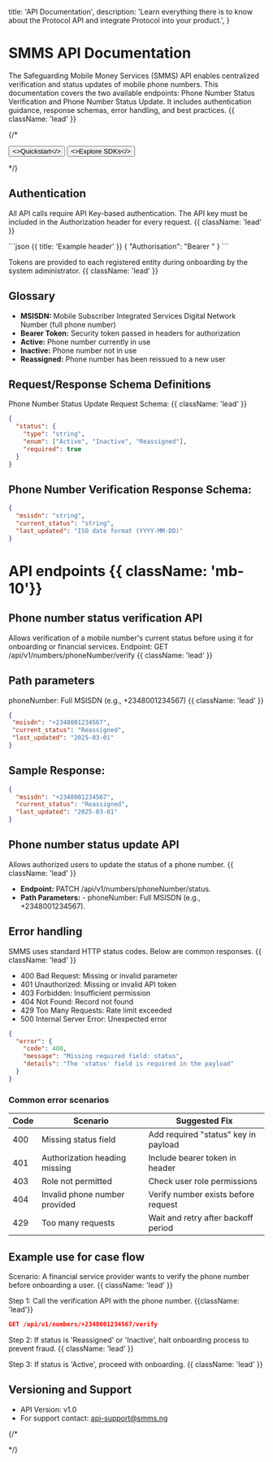 
  title: 'API Documentation',
  description:
    'Learn everything there is to know about the Protocol API and integrate Protocol into your product.',
}

<HeroPattern />

# SMMS API Documentation

The Safeguarding Mobile Money Services (SMMS) API enables centralized verification and status updates of mobile phone numbers. This documentation covers the two available endpoints: Phone Number Status Verification and Phone Number Status Update. It includes authentication guidance, response schemas, error handling, and best practices. {{ className: 'lead' }}

{/* <div className="not-prose mt-6 mb-16 flex gap-3">
  <Button href="/quickstart" arrow="right">
    <>Quickstart</>
  </Button>
  <Button href="/sdks" variant="outline">
    <>Explore SDKs</>
  </Button>
</div> */}

## Authentication

All API calls require API Key-based authentication. The API key must be included in the Authorization header for every request. {{ className: 'lead' }}

<div className="not-prose">
<Row>
  <Col>
    ```json {{ title: 'Example header' }}
    { "Authorisation": "Bearer <token>" }
    ```
  </Col>
</Row>
</div>

Tokens are provided to each registered entity during onboarding by the system administrator. {{ className: 'lead' }}

## Glossary

- **MSISDN:** Mobile Subscriber Integrated Services Digital Network Number (full phone number)
- **Bearer Token:** Security token passed in headers for authorization 
- **Active:** Phone number currently in use 
- **Inactive:** Phone number not in use 
- **Reassigned:** Phone number has been reissued to a new user 

## Request/Response Schema Definitions

Phone Number Status Update Request Schema: {{ className: 'lead' }}
<CodeGroup>

```json {{ language: 'js' }}
{ 
  "status": { 
    "type": "string", 
    "enum": ["Active", "Inactive", "Reassigned"], 
    "required": true 
  }
} 
```
</CodeGroup>

## Phone Number Verification Response Schema:

<div className="mb-20">
<CodeGroup>

```json {{ language: 'js' }}
{ 
  "msisdn": "string", 
  "current_status": "string", 
  "last_updated": "ISO date format (YYYY-MM-DD)" 
}
```
</CodeGroup>
</div>

# API endpoints {{ className: 'mb-10'}}

## Phone number status verification API

Allows verification of a mobile number's current status before using it for onboarding or financial services. Endpoint: GET /api/v1/numbers/phoneNumber/verify {{ className: 'lead' }}

## Path parameters

phoneNumber: Full MSISDN (e.g., +2348001234567) {{ className: 'lead' }}

<div className="mb-20">
<CodeGroup>

```json {{ language: 'js' }}
{ 
 "msisdn": "+2348001234567", 
 "current_status": "Reassigned", 
 "last_updated": "2025-03-01" 
}
```
</CodeGroup>
</div>

## Sample Response: 

<div className="mb-20">
<CodeGroup>

```json {{ language: 'js' }}
{ 
  "msisdn": "+2348001234567", 
  "current_status": "Reassigned", 
  "last_updated": "2025-03-01" 
}
```
</CodeGroup>
</div>

## Phone number status update API

Allows authorized users to update the status of a phone number. {{ className: 'lead' }}

- **Endpoint:** PATCH /api/v1/numbers/phoneNumber/status.
- **Path Parameters:** - phoneNumber: Full MSISDN (e.g., +2348001234567).

## Error handling

SMMS uses standard HTTP status codes. Below are common responses. {{ className: 'lead' }}

- 400 Bad Request: Missing or invalid parameter 
- 401 Unauthorized: Missing or invalid API token 
- 403 Forbidden: Insufficient permission 
- 404 Not Found: Record not found 
- 429 Too Many Requests: Rate limit exceeded 
- 500 Internal Server Error: Unexpected error 

<div className="mb-20">
<CodeGroup>

```json {{ language: 'js' }}
{ 
  "error": { 
    "code": 400, 
    "message": "Missing required field: status", 
    "details": "The 'status' field is required in the payload" 
  }
}
```
</CodeGroup>
</div>

### Common error scenarios

<div>
<table class="w-full border-collapse shadow-sm">
    <thead>
      <tr>
        <th class="border-[0.5px] border-[#2D2D2F] bg-[#1D1D20] px-4 py-3 text-left font-semibold">Code</th>
        <th class="border-[0.5px] border-[#2D2D2F] bg-[#1D1D20] px-4 py-3 text-left font-semibold">Scenario</th>
        <th class="border-[0.5px] border-[#2D2D2F] bg-[#1D1D20] px-4 py-3 text-left font-semibold">Suggested Fix</th>
      </tr>
    </thead>
    <tbody>
      <tr>
        <td class="border-[0.5px] border-[#2D2D2F] bg-[#1D1D20] px-4 py-3">400</td>
        <td class="border-[0.5px] border-[#2D2D2F] bg-[#1D1D20] px-4 py-3">Missing status field</td>
        <td class="border-[0.5px] border-[#2D2D2F] bg-[#1D1D20] px-4 py-3">Add required "status" key in payload</td>
      </tr>
      <tr>
        <td class="border-[0.5px] border-[#2D2D2F] bg-[#1D1D20] px-4 py-3">401</td>
        <td class="border-[0.5px] border-[#2D2D2F] bg-[#1D1D20] px-4 py-3">Authorization heading missing</td>
        <td class="border-[0.5px] border-[#2D2D2F] bg-[#1D1D20] px-4 py-3">Include bearer token in header</td>
      </tr>
      <tr>
        <td class="border-[0.5px] border-[#2D2D2F] bg-[#1D1D20] px-4 py-3">403</td>
        <td class="border-[0.5px] border-[#2D2D2F] bg-[#1D1D20] px-4 py-3">Role not permitted</td>
        <td class="border-[0.5px] border-[#2D2D2F] bg-[#1D1D20] px-4 py-3">Check user role permissions</td>
      </tr>
      <tr>
        <td class="border-[0.5px] border-[#2D2D2F] bg-[#1D1D20] px-4 py-3">404</td>
        <td class="border-[0.5px] border-[#2D2D2F] bg-[#1D1D20] px-4 py-3">Invalid phone number provided</td>
        <td class="border-[0.5px] border-[#2D2D2F] bg-[#1D1D20] px-4 py-3">Verify number exists before request</td>
      </tr>
      <tr>
        <td class="border-[0.5px] border-[#2D2D2F] bg-[#1D1D20] px-4 py-3">429</td>
        <td class="border-[0.5px] border-[#2D2D2F] bg-[#1D1D20] px-4 py-3">Too many requests</td>
        <td class="border-[0.5px] border-[#2D2D2F] bg-[#1D1D20] px-4 py-3">Wait and retry after backoff period</td>
      </tr>
    </tbody>
  </table>
</div>

## Example use for case flow

Scenario: A financial service provider wants to verify the phone number before onboarding a user. {{ className: 'lead' }}

Step 1: Call the verification API with the phone number. {{className: 'lead'}}

<div>
<CodeGroup>

```json {{ language: 'js' }}
GET /api/v1/numbers/+2348001234567/verify
```
</CodeGroup>
</div>

Step 2: If status is 'Reassigned' or 'Inactive', halt onboarding process to prevent fraud. {{ className: 'lead' }}

Step 3: If status is 'Active', proceed with onboarding. {{ className: 'lead' }}

## Versioning and Support

- API Version: v1.0 
- For support contact: api-support@smms.ng


{/* <Guides />

<Resources /> */}

